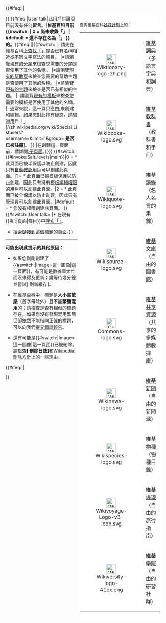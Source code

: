 <div class="plainlinks" id="noarticletext" style="padding: 7px;">
{{#ifeq:{{NAMESPACE}}|{{ns:0}}|<div class="infobox" id="sisterproject" style="width: 20em; font-size: 90%;float:right;padding: 0.5em; background:white;">查詢維基百科[[Special:SiteMatrix|姊妹計劃]]上的'''{{PAGENAME}}'''：

<span>
<table style="background:none, align:center" cellpadding="1" cellspacing="0">
<tr>
<td align="center" >[[File:Wiktionary-logo-zh.png|30x30px]]</td>
<td>[[wikt:Special:Search/{{PAGENAME}}|維基詞典]]（多語言字典和詞典）</td></tr>
<tr>
<td align="center" >[[File:Wikibooks-logo.svg|30x30px]]</td>
<td>[[b:Special:Search/{{PAGENAME}}|維基教科書]]（教科書和手冊）</td></tr>
<tr>
<td align="center" >[[File:Wikiquote-logo.svg|30x30px]]</td>
<td>[[q:Special:Search/{{PAGENAME}}|維基語錄]]（名人名言的集錦）</td></tr>
<tr>
<td align="center" >[[File:Wikisource-logo.svg|30x30px]]</td>
<td>[[s:Special:Search/{{PAGENAME}}|維基文庫]]（自由的圖書館）</td></tr>
<tr>
<td align="center" >[[File:Commons-logo.svg|30x30px]]</td>
<td>[[commons:Special:Search/{{PAGENAME}}|維基共享資源]]（共享的多媒體數據庫）</td></tr>
<tr>
<td align="center" >[[File:Wikinews-logo.svg|30x30px]]</td>
<td>[[n:Special:Search/{{PAGENAME}}|維基新聞]]（自由的新聞源）</td></tr>
<tr>
<td align="center" >[[File:Wikispecies-logo.svg|30x30px]]</td>
<td>[[Wikispecies:Special:Search/{{PAGENAME}}|維基物種]]（物種目錄）</td></tr>
<tr>
<td align="center" >[[File:Wikivoyage-Logo-v3-icon.svg|30x30px]]</td>
<td>[[voy:Special:Search/{{PAGENAME}}|維基導遊]]（自由的旅行指南）</td></tr>
<tr>
<td align="center" >[[File:Wikiversity-logo-41px.png|30x30px]]</td>
<td>[[betawikiversity:Special:Search/{{PAGENAME}}|維基學院]]（自由的研習社群）</td></tr>
</table></span></div>}}
{{#ifeq:{{NAMESPACE}}|User talk|此用戶討論頁目前沒有任何'''留言'''。|'''維基百科目前<!--
-->{{#switch:{{NAMESPACENUMBER}}<!--
-->| 0 = 尚未收錄「{{FULLPAGENAME}}」<!--
-->| #default = 還不存在名為「{{FULLPAGENAME}}」<!--
-->}}的{{NSPN}}。'''{{#ifeq:{{PAGENAME}}|{{SUBPAGENAME}}|{{#switch:{{NAMESPACE}}
|{{ns:0}}=請先在維基百科上[[{{ns:Special}}:Search/{{PAGENAME}}|查找「{{PAGENAME}}」]]是否已有名稱相近或不同文字寫法的條目。
|{{ns:Category}}=請瀏覽[[{{ns:Project}}:探索|現有的分類]]來檢查您需要的分類是否使用了其他的名稱。
|{{ns:Help}}=請瀏覽[[{{ns:Help}}:内容|現有的幫助頁]]來檢查您需要的幫助主題是否使用了其他的名稱。
|{{ns:Portal}}=請瀏覽[[{{ns:Portal}}:首页|現有的主題]]來檢查是否已有相似的主題。
|{{ns:Template}}=請瀏覽[[{{ns:Project}}:模板消息|現有的模板]]來檢查您需要的模板是否使用了其他的名稱。
|{{ns:User}}=通常來說，這一頁只應由[[{{ns:User}}:{{PAGENAME}}|{{ns:User}}:{{PAGENAME}}]]來創建和編輯。如果您對此抱有疑惑，請驗證用戶「{{PAGENAME}}」<span class="plainlinksneverexpand">[//zh.wikipedia.org/wiki/Special:Listusers?username={{Urlencode:{{PAGENAME}}}}&limit=1&group= '''是否已被註冊''']</span>。
}}
|在創建這一頁面前，請詳閱[[{{ns:Project}}:子頁面|{{ns:Project}}:子頁面]]。}}}}
{{#switch:{{#invoke:Salt_levels|main}}|0 = * 此頁面已被半保護以防止創建，因此只有[[WP:AUTOCONFIRMED|自動確認用戶]]可以創建此頁面。|1 = * 此頁面已被模板保護以防止創建，因此只有擁有[[WP:TE|模板編輯權限]]的用戶可以創建此頁面。|2 = * 此頁面已被全保護以防止創建，因此只有[[WP:SYSOP|管理員]]可以創建此頁面。|#default = * 您沒有權限創建該頁面。 }}
{{#switch:{{NAMESPACE}}|User talk= |* 在現有{{#if:{{NAMESPACE}}|頁面|條目}}中[[{{ns:Special}}:Search/{{PAGENAME}}|搜索「{{PAGENAME}}」]]。
* [[{{ns:Special}}:Whatlinkshere/{{FULLPAGENAME}}|搜索鏈接到這個標題的頁面]]。}}
<div id="noarticletext_technical">
----

'''可能出現此提示的其他原因：'''
* 如果您剛剛創建了{{#switch:{{NAMESPACE}}|Image=這一圖像|這一頁面}}，有可能是數據庫太忙而沒來得及更新；請等待幾分鐘並嘗試[{{fullurl:{{FULLPAGENAME}}|action=purge}} 刷新緩存]。

* 在維基百科中，標題是'''大小寫敏感'''（首字母除外）且不能'''繁簡混用'''的；請檢查是否有相似的標題存在。如果您沒有發現混用繁簡但卻依然不能指向正確的標題，可以向我們[[{{ns:Project}}:字词转换|提交錯誤報告]]。

* 還有可能是{{#switch:{{NAMESPACE}}|Image=這一圖像|這一頁面}}已被刪除。請檢查'''[{{fullurl:Special:Log/delete|page={{FULLPAGENAMEE}}}} 刪除日誌]'''和[[Wikipedia:刪除方針|Wikipedia:刪除方針]]上的一些理由。
{{#ifeq:{{NAMESPACE}}|{{ns:0}}|








}}
</div>
</div>